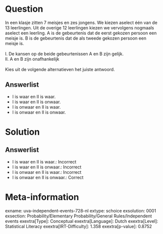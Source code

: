 Question
========

In een klasje zitten 7 meisjes en zes jongens. We kiezen aselect één van
de 13 leerlingen. Uit de overige 12 leerlingen kiezen we vervolgens
nogmaals aselect een leerling. A is de gebeurtenis dat de eerst gekozen
persoon een meisje is. B is de gebeurtenis dat de als tweede gekozen
persoon een meisje is.\
\
I. De kansen op de beide gebeurtenissen A en B zijn gelijk.\
II. A en B zijn onafhankelijk\
\
Kies uit de volgende alternatieven het juiste antwoord.

Answerlist
----------

* I is waar en II is waar.
* I is waar en II is onwaar.
* I is onwaar en II is waar.
* I is onwaar en II is onwaar.

Solution
========

Answerlist
----------

* I is waar en II is waar.: Incorrect
* I is waar en II is onwaar.: Incorrect
* I is onwaar en II is waar.: Incorrect
* I is onwaar en II is onwaar.: Correct

Meta-information
================
exname: uva-independent-events-728-nl
extype: schoice
exsolution: 0001
exsection: Probability/Elementary Probability/General Rules/Independent events
exextra[Type]: Conceptual
exextra[Language]: Dutch
exextra[Level]: Statistical Literacy
exextra[IRT-Difficulty]: 1.358
exextra[p-value]: 0.8752
